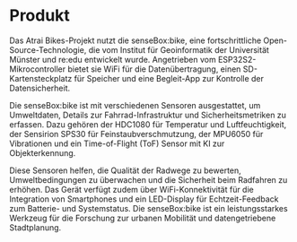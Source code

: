 # Produkt

Das Atrai Bikes-Projekt nutzt die senseBox:bike, eine fortschrittliche Open-Source-Technologie, die vom Institut für Geoinformatik der Universität Münster und re:edu entwickelt wurde. Angetrieben vom ESP32S2-Mikrocontroller bietet sie WiFi für die Datenübertragung, einen SD-Kartensteckplatz für Speicher und eine Begleit-App zur Kontrolle der Datensicherheit.

Die senseBox:bike ist mit verschiedenen Sensoren ausgestattet, um Umweltdaten, Details zur Fahrrad-Infrastruktur und Sicherheitsmetriken zu erfassen. Dazu gehören der HDC1080 für Temperatur und Luftfeuchtigkeit, der Sensirion SPS30 für Feinstaubverschmutzung, der MPU6050 für Vibrationen und ein Time-of-Flight (ToF) Sensor mit KI zur Objekterkennung.

Diese Sensoren helfen, die Qualität der Radwege zu bewerten, Umweltbedingungen zu überwachen und die Sicherheit beim Radfahren zu erhöhen. Das Gerät verfügt zudem über WiFi-Konnektivität für die Integration von Smartphones und ein LED-Display für Echtzeit-Feedback zum Batterie- und Systemstatus. Die senseBox:bike ist ein leistungsstarkes Werkzeug für die Forschung zur urbanen Mobilität und datengetriebene Stadtplanung.
